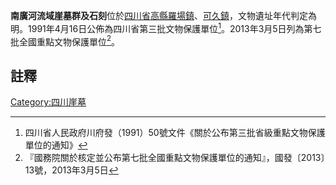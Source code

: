 {{msg:四川省文物保護單位
|名稱 = 南廣河流域崖墓群及石刻
|編號 = 106
|圖片 = 
|級別 = S3
|分類 = 
|時代 = [[明代|明代]]
|地点 = [[四川省|四川省]][[高縣|高縣]][[羅場鎮|羅場鎮]]、[[可久鎮|可久鎮]]
|坐標 =
|登錄 = 1991年4月16日
}}
{{msg:四川省文物保護單位
|名稱 = 南廣河流域崖墓群及石刻
|編號 = 652
|圖片 = 
|級別 = 107
|分類 = 
|時代 = 明
|地点 = [[四川省|四川省]][[宜賓市|宜賓市]][[高縣|高縣]]
|坐標 =
|登錄 = 2013年3月5日
}}
'''南廣河流域崖墓群及石刻'''位於[[四川省|四川省]][[高縣|高縣]][[羅場鎮|羅場鎮]]、[[可久鎮|可久鎮]]，文物遺址年代判定為明。1991年4月16日公佈為四川省第三批文物保護單位<ref>四川省人民政府川府發（1991）50號文件《關於公布第三批省級重點文物保護單位的通知》</ref>。2013年3月5日列為第七批全國重點文物保護單位<ref>『國務院關於核定並公布第七批全國重點文物保護單位的通知』，國發〔2013〕13號，2013年3月5日</ref>。
==註釋==
{{reflist}}
{{文物保護單位小作品}}

[[Category:四川崖墓|Category:四川崖墓]]